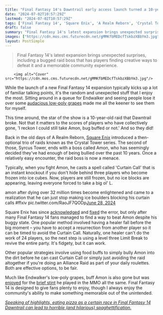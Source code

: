 ```yaml
---
title: "Final Fantasy 14's Dawntrail early access launch turned a 10-year-old raid encounter into a bugged MMO super boss, but the community rallied to beat it anyway"
date: "2024-07-02T10:57:29Z"
lastmod: "2024-07-02T10:57:29Z"
tags: ['Final Fantasy 14', 'Square Enix', 'A Realm Reborn', 'Crystal Tower Series', 'Syrcus Tower', 'Amon', 'Bugged']
draft: false
summary: "Final Fantasy 14's latest expansion brings unexpected surprises, including a bugged raid boss that has players finding creative ways to defeat it and a memorable community experience."
images: ["https://cdn.mos.cms.futurecdn.net/gMMKfbMEDcfTskbzXBbYm3.jpg"]
layout: PostSimple
---
```

> Final Fantasy 14's latest expansion brings unexpected surprises, including a bugged raid boss that has players finding creative ways to defeat it and a memorable community experience.


        <img alt="Cover" src="https://cdn.mos.cms.futurecdn.net/gMMKfbMEDcfTskbzXBbYm3.jpg"/>
        
While the launch of a new Final Fantasy 14 expansion typically kicks up a lot of familiar talking points, it's the random and unexpected stuff that I enjoy the most. Sitting around in a queue for Endwalker and seeing people lose it over some [audacious low-poly grapes](https://www.gamesradar.com/final-fantasy-14s-famous-low-poly-grapes-are-back-and-square-enix-is-handing-them-out-in-real-life/) made me all the keener to see them for myself. 

This time around, the star of the show is a 10-year-old raid that Dawntrail broke. Not that it matters to the scores of players who have collectively gone, 'I reckon I could still take Amon, bug buffed or not.' And so they did!

Back in the old days of A Realm Reborn, [Square Enix](https://www.gamesradar.com/tag/square_enix/) introduced a then-optional trio of raids known as the Crystal Tower series. The second of those, Syrcus Tower, ends with a boss called Amon, who has seemingly decided they've had enough of being bullied over the past 10 years. Once a relatively easy encounter, the raid boss is now a menace. 

Typically, when you fight Amon, he casts a spell called 'Curtain Call' that is an instant knockout if you don't hide behind three players who become frozen into ice cubes. Now, players are still frozen, but no ice blocks are appearing, leaving everyone forced to take a big ol' L.

amon after dying over 32 million times become enlightened and came to a realization that he can just stop making ice boulders blocking his curtain calls #ffxiv pic.twitter.com/RaoJF7QODp[June 28, 2024](https://twitter.com/moodud/status/1806701323053920291)

Square Enix has since [acknowledged](https://x.com/FF_XIV_EN/status/1806646794064998871) and [fixed](https://x.com/FF_XIV_EN/status/1806990846467694971) the error, but only after many Final Fantasy 14 fans managed to find a way to beat Amon despite his buggy state. One popular method involved having a healer fall before the big moment – you have to accept a resurrection from another player so it can be timed to avoid the Curtain Call. Naturally, one healer can't do the work of 24 players, so the next step is using a level three Limit Break to revive the entire party. It's fidgety, but it can work.

Other popular strategies involve using food buffs to simply bully Amon into the dirt before he can cast Curtain Call or simply just avoiding the raid altogether if you're doing an Alliance Raid as part of your daily roulettes. Both are effective options, to be fair.

Much like Endwalker's low-poly grapes, buff Amon is also gone but was [enjoyed](https://x.com/sarcasticKatt/status/1806731162632749470?t=jfNUPY0qrZqY4rDYZt6WMw&s=19) for the [brief stint](https://www.reddit.com/r/ffxivdiscussion/comments/1dr9yo2/syrcus_tower_became_much_more_fun_with_bugged_amon/?utm_source=share&utm_medium=web3x&utm_name=web3xcss&utm_term=1&utm_content=share_button) he played in the MMO all the same. Final Fantasy 14 is designed to give fans plenty to enjoy, though I always enjoy the community's ability to make something memorable out of the unintended.

[<em>Speaking of highlights, eating pizza as a certain race in Final Fantasy 14 Dawntrail can lead to horrible (and hilarious) spaghettification.</em>](https://www.gamesradar.com/games/final-fantasy/psa-eating-pizza-as-a-certain-race-in-final-fantasy-14-dawntrail-can-lead-to-horrible-and-hilarious-spaghettification/)
        